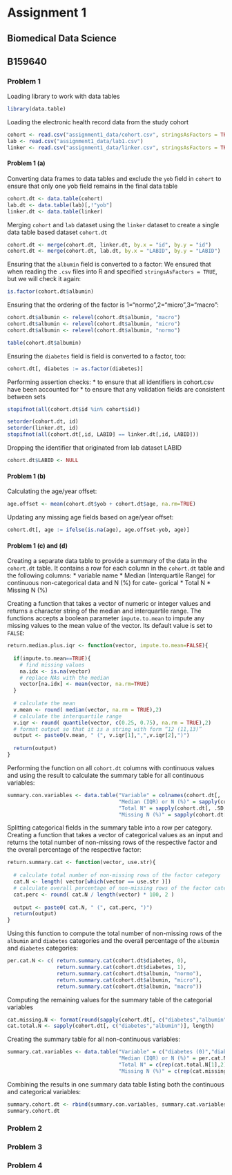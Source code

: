 # Assignment 1
## Biomedical Data Science
## B159640

### Problem 1

Loading library to work with data tables
```r
library(data.table)
```

Loading the electronic health record data from the study cohort
```r
cohort <- read.csv("assignment1_data/cohort.csv", stringsAsFactors = TRUE)
lab <- read.csv("assignment1_data/lab1.csv")
linker <- read.csv("assignment1_data/linker.csv", stringsAsFactors = TRUE)
```

#### Problem 1 (a)

Converting data frames to data tables and exclude the `yob` field in `cohort` to ensure that only one yob field remains in the final data table
```r
cohort.dt <- data.table(cohort)
lab.dt <- data.table(lab)[,!"yob"] 
linker.dt <- data.table(linker)
```

Merging `cohort` and `lab` dataset using the `linker` dataset to create a single data table based dataset `cohort.dt`
```r
cohort.dt <- merge(cohort.dt, linker.dt, by.x = "id", by.y = "id")
cohort.dt <- merge(cohort.dt, lab.dt, by.x = "LABID", by.y = "LABID")
```

Ensuring that the `albumin` field is converted to a factor:
We ensured that when reading the `.csv` files into R and specified `stringsAsFactors = TRUE`, but we will check it again:
```r
is.factor(cohort.dt$albumin)
```

Ensuring that the ordering of the factor is 1=“normo”,2=“micro”,3=“macro”:
```r
cohort.dt$albumin <- relevel(cohort.dt$albumin, "macro")
cohort.dt$albumin <- relevel(cohort.dt$albumin, "micro")
cohort.dt$albumin <- relevel(cohort.dt$albumin, "normo")

table(cohort.dt$albumin)
```

Ensuring the `diabetes` field is field is converted to a factor, too:
```r
cohort.dt[, diabetes := as.factor(diabetes)]
```

Performing assertion checks:
* to ensure that all identifiers in cohort.csv have been accounted for
* to ensure that any validation fields are consistent between sets
```r
stopifnot(all(cohort.dt$id %in% cohort$id))

setorder(cohort.dt, id)
setorder(linker.dt, id)
stopifnot(all(cohort.dt[,id, LABID] == linker.dt[,id, LABID]))
```

Dropping the identifier that originated from lab dataset LABID
```r
cohort.dt$LABID <- NULL
```

#### Problem 1 (b)

Calculating the age/year offset:
```r
age.offset <- mean(cohort.dt$yob + cohort.dt$age, na.rm=TRUE)
```

Updating any missing age fields based on age/year offset:
```r
cohort.dt[, age := ifelse(is.na(age), age.offset-yob, age)]
```

#### Problem 1 (c) and (d)

Creating a separate data table to provide a summary of the data in the `cohort.dt` table.
It contains a row for each column in the `cohort.dt` table and the following columns:
* variable name
* Median (Interquartile Range) for continuous non-categorical data and N (%) for cate-
gorical
* Total N
* Missing N (%)

Creating a function that takes a vector of numeric or integer values and returns a character string of the median and interquartile range. The functions accepts a boolean parameter `impute.to.mean` to impute any missing values to the mean value of the vector. Its default value is set to `FALSE`:
```r
return.median.plus.iqr <- function(vector, impute.to.mean=FALSE){
  
  if(impute.to.mean==TRUE){
    # find missing values
    na.idx <- is.na(vector)
    # replace NAs with the median
    vector[na.idx] <- mean(vector, na.rm=TRUE)
  }
  
  # calculate the mean
  v.mean <- round( median(vector, na.rm = TRUE),2)
  # calculate the interquartile range
  v.iqr <- round( quantile(vector, c(0.25, 0.75), na.rm = TRUE),2)
  # format output so that it is a string with form “12 (11,13)”
  output <- paste0(v.mean, " (", v.iqr[1],",",v.iqr[2],")")
  
  return(output)
}
```

Performing the function on all `cohort.dt` columns with continuous values and using the result to calculate the summary table for all continuous variables:
```r
summary.con.variables <- data.table("Variable" = colnames(cohort.dt[, .SD, .SDcols = sapply(cohort.dt, is.numeric)]),
                                    "Median (IQR) or N (%)" = sapply(cohort.dt[, .SD, .SDcols = sapply(cohort.dt, is.numeric)], return.median.plus.iqr),
                                    "Total N" = sapply(cohort.dt[, .SD, .SDcols = sapply(cohort.dt, is.numeric)], length),
                                    "Missing N (%)" = sapply(cohort.dt[, .SD, .SDcols = sapply(cohort.dt, is.numeric)], function(z)sum(is.na(z))/length(z)*100))
```

Splitting categorical fields in the summary table into a row per category. Creating a function that takes a vector of categorical values as an input and returns the total number of non-missing rows of the respective factor and the overall percentage of the respective factor:
```r
return.summary.cat <- function(vector, use.str){
  
  # calculate total number of non-missing rows of the factor category
  cat.N <- length( vector[which(vector == use.str )])
  # calculate overall percentage of non-missing rows of the factor category based on the input vector
  cat.perc <- round( cat.N / length(vector) * 100, 2 )
  
  output <- paste0( cat.N, " (", cat.perc, ")")
  return(output)
}
```

Using this function to compute the total number of non-missing rows of the `albumin` and `diabetes` categories and the overall percentage of the `albumin` and `diabetes` categories:
```r
per.cat.N <- c( return.summary.cat(cohort.dt$diabetes, 0),
                return.summary.cat(cohort.dt$diabetes, 1),
                return.summary.cat(cohort.dt$albumin, "normo"),
                return.summary.cat(cohort.dt$albumin, "micro"),
                return.summary.cat(cohort.dt$albumin, "macro"))
```

Computing the remaining values for the summary table of the categorial variables
```r
cat.missing.N <- format(round(sapply(cohort.dt[, c("diabetes","albumin")], function(z)sum(is.na(z))/length(z)*100),2), nsmall = 2)
cat.total.N <- sapply(cohort.dt[, c("diabetes","albumin")], length)
```

Creating the summary table for all non-continuous variables:
```r
summary.cat.variables <- data.table("Variable" = c("diabetes (0)","diabetes(1)","albumin (normo)","albumin (micro)","albumin (macro)"),
                                    "Median (IQR) or N (%)" = per.cat.N,
                                    "Total N" = c(rep(cat.total.N[1],2),rep(cat.total.N[2],3)),
                                    "Missing N (%)" = c(rep(cat.missing.N[1],2),rep(cat.missing.N[2],3)))
```

Combining the results in one summary data table listing both the continuous and categorical variables:
```r
summary.cohort.dt <- rbind(summary.con.variables, summary.cat.variables)
summary.cohort.dt
```

### Problem 2

### Problem 3

### Problem 4